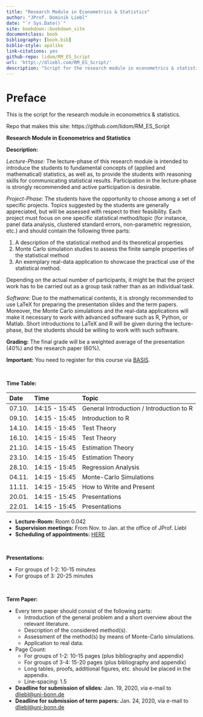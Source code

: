 ```yaml
--- 
title: "Research Module in Econometrics & Statistics"
author: "JProf. Dominik Liebl"
date: "`r Sys.Date()`"
site: bookdown::bookdown_site
documentclass: book
bibliography: [book.bib]
biblio-style: apalike
link-citations: yes
github-repo: lidom/RM_ES_Script
url: 'http\://dliebl.com/RM_ES_Script/'
description: "Script for the research module in econometrics & statistics (University Bonn)."
---
```


# Preface {-}


This is the script for the research module in econometrics & statistics. 


Repo that makes this site: https://github.com/lidom/RM_ES_Script


**Research Module in Econometrics and Statistics** 

**Description:**

*Lecture-Phase:* The lecture-phase of this research module is intended to introduce the students to fundamental concepts of (applied and mathematical) statistics, as well as, to provide the students with reasoning skills for communicating statistical results. Participation in the lecture-phase is strongly recommended and active participation is desirable. 

*Project-Phase:* The students have the opportunity to choose among a set of specific projects. Topics suggested by the students are generally appreciated, but will be assessed with respect to their feasibility. Each project must focus on one specific statistical method/topic (for instance, panel data analysis, clustered standard errors, non-parametric regression, etc.) and should contain the following three parts:

  1. A description of the statistical method and its theoretical properties 
  2. Monte Carlo simulation studies to assess the finite sample properties of the statistical method
  3. An exemplary real-data application to showcase the practical use of the statistical method. 

Depending on the actual number of participants, it might be that the project work has to be carried out as a group task rather than as an individual task.

*Software:* Due to the mathematical contents, it is strongly recommended to use LaTeX for preparing the presentation slides and the term papers. Moreover, the Monte Carlo simulations and the real-data applications will make it necessary to work with advanced software such as R, Python, or Matlab. Short introductions to LaTeX and R will be given during the lecture-phase, but the students should be willing to work with such software. 

**Grading:** The final grade will be a weighted average of the presentation (40%) and the  research paper (60%).

**Important:** You need to register for this course via [BASIS](https://basis.uni-bonn.de/). 

<!-- Registration period: Oct. 15-22.   -->


\


**Time Table:**

Date        Time               Topic
----------  -----------------  ---------------------------------
07.10.      14:15 - 15:45      General Introduction / Introduction to R
09.10.      14:15 - 15:45      Introduction to R
14.10.      14:15 - 15:45      Test Theory
16.10.      14:15 - 15:45      Test Theory
21.10.      14:15 - 15:45      Estimation Theory
23.10.      14:15 - 15:45      Estimation Theory 
28.10.      14:15 - 15:45      Regression Analysis
04.11.      14:15 - 15:45      Monte-Carlo Simulations
11.11.      14:15 - 15:45      How to Write and Present
20.01.      14:15 - 15:45      Presentations
22.01.      14:15 - 15:45      Presentations


- **Lecture-Room:** Room 0.042
- **Supervision meetings:** From Nov. to Jan. at the office of JProf. Liebl
- **Scheduling of appointments:** [HERE](https://docs.google.com/spreadsheets/d/1clb0ple3GaRlwod5JOKK84A996p1BKNMSs32JrqBZ_A/edit?usp=sharing)


\

**Presentations:**

* For groups of 1-2: 10-15 minutes
* For groups of   3: 20-25 minutes


\


**Term Paper:**

* Every term paper should consist of the following parts:
    * Introduction of the general problem and a short overview about the relevant literature.
    * Description of the considered method(s).
    * Assessment of the method(s) by means of Monte-Carlo simulations.
    * Application to real data.
* Page Count:
    * For groups of 1-2: 10-15 pages (plus bibliography and appendix)
    * For groups of 3-4: 15-20 pages (plus bibliography and appendix)
    * Long tables, proofs, additional figures, etc. should be placed in the appendix.
    * Line-spacing: 1.5
    
* **Deadline for submission of slides:** Jan. 19, 2020, via e-mail to [dliebl@uni-bonn.de](mailto:dliebl@uni-bonn.de)    
* **Deadline for submission of term papers:** Jan. 24, 2020, via e-mail to [dliebl@uni-bonn.de](mailto:dliebl@uni-bonn.de)






